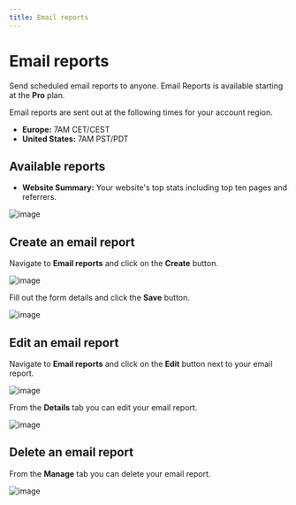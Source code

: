 ```yaml
---
title: Email reports
---
```


# Email reports

Send scheduled email reports to anyone. Email Reports is available starting at the **Pro** plan.

Email reports are sent out at the following times for your account region.

- **Europe:** 7AM CET/CEST
- **United States:** 7AM PST/PDT

## Available reports

- **Website Summary:** Your website's top stats including top ten pages and referrers.

![image](/images/cloud/email-report-website-summary.png)

## Create an email report

Navigate to **Email reports** and click on the **Create** button.

![image](/images/cloud/email-report-create.png)

Fill out the form details and click the **Save** button.

![image](/images/cloud/email-report-create-form.png)

## Edit an email report

Navigate to **Email reports** and click on the **Edit** button next to your email report.

![image](/images/cloud/email-report-table.png)

From the **Details** tab you can edit your email report.

![image](/images/cloud/email-report-edit.png)

## Delete an email report

From the **Manage** tab you can delete your email report.

![image](/images/cloud/email-report-delete.png)
